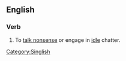 ==English==

===Verb===
{{head|en|verb}}

# {{lb|en|Singapore|informal}} To [[talk nonsense]] or engage in [[idle]] chatter.

[[Category:Singlish]]